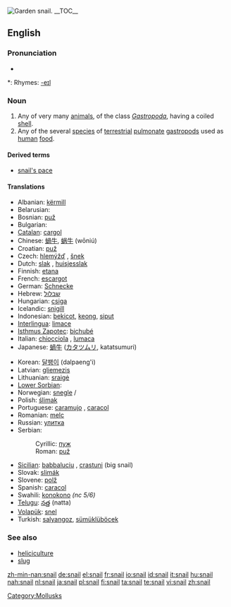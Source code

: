 [[Image:Snail2.JPG|thumb|Garden snail.]]
{{wikipedia}}
{{commonspar|Helicidae}}
__TOC__
==English==

===Pronunciation===
* {{audio|en-us-snail.ogg|Audio (US)}}

*: Rhymes: [[Rhymes:English:-eɪl|-eɪl]]

===Noun===
{{en-noun}}

# Any of very many [[animal]]s, of the class ''[[Gastropoda]]'', having a coiled [[shell]].
# Any of the several [[species]] of [[terrestrial]] [[pulmonate]] [[gastropod]]s used as [[human]] [[food]].

====Derived terms====
* [[snail's pace]]

{{Flowbreak}}

====Translations====
{{top}}
* Albanian: [[kërmill]] {{g|Albanian}}
* Belarusian: {{t|be|смоўж|sc=Cyrl|m}}
* Bosnian: [[puž#Bosnian|puž]] {{m}}
* Bulgarian: {{t|bg|охлюв|m}}
* [[Catalan]]: [[cargol]] {{m}}
* Chinese: [[蝸牛]], [[蜗牛]] (wōniú)
* Croatian: [[puž#Croatian|puž]] {{m}}
* Czech: [[hlemýžď]] {{m}}, [[šnek]] {{m}}
* Dutch: [[slak]] {{f}}, [[huisjesslak]] {{f}}
* Finnish: [[etana]]
* French: [[escargot]] {{m}}
* German: [[Schnecke]] {{f}}
* Hebrew: [[שבלול]] {{m}}
* Hungarian: [[csiga]]
* Icelandic: [[snigill]] {{m}}
* Indonesian: [[bekicot]], [[keong]], [[siput]]
* [[Interlingua]]: [[limace]]
* [[Isthmus Zapotec]]: [[bichubé]]
* Italian: [[chiocciola]] {{f}}, [[lumaca]] {{f}}
* Japanese: [[蝸牛]] ([[カタツムリ]], katatsumuri)
{{mid}}
* Korean: [[달팽이]] (dalpaeng'i)
* Latvian: [[gliemezis]] {{m}}
* Lithuanian: [[sraigė]] {{f}}
* [[Lower Sorbian]]: {{t|dsb|slinik|m}}
* Norwegian: [[snegle]] {{f}}/{{m}}
* Polish: [[ślimak]] {{m}}
* Portuguese: [[caramujo]] {{m}}, [[caracol]] {{m}}
* Romanian: [[melc]] {{m}}
* Russian: [[улитка]] {{f}}
* Serbian:
*: Cyrillic: [[пуж#Serbian|пуж]] {{m}}
*: Roman: [[puž#Serbian|puž]] {{m}}
* [[Sicilian]]: [[babbaluciu]] {{m}}, [[crastuni]] {{m}} (big snail)
* Slovak: [[slimák]] {{m|Slovak}}
* Slovene: [[polž]] {{m}}
* Spanish: [[caracol]] {{m}}
* Swahili: [[konokono]] ''(nc 5/6)''
* [[Telugu]]: [[నత్త]] (natta)
* [[Volapük]]: [[snel]]
* Turkish: [[salyangoz]], [[sümüklüböcek]]
{{bottom}}

===See also===
* [[heliciculture]]
* [[slug]]

[[Category:Mollusks]]

[[zh-min-nan:snail]]
[[de:snail]]
[[el:snail]]
[[fr:snail]]
[[io:snail]]
[[id:snail]]
[[it:snail]]
[[hu:snail]]
[[nah:snail]]
[[nl:snail]]
[[ja:snail]]
[[pl:snail]]
[[fi:snail]]
[[ta:snail]]
[[te:snail]]
[[vi:snail]]
[[zh:snail]]